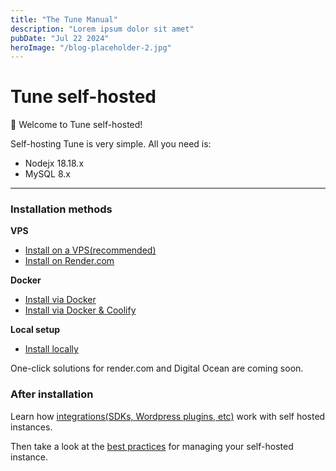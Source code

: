 ```yaml
---
title: "The Tune Manual"
description: "Lorem ipsum dolor sit amet"
pubDate: "Jul 22 2024"
heroImage: "/blog-placeholder-2.jpg"
---
```



# Tune self-hosted

👋 Welcome to Tune self-hosted!

Self-hosting Tune is very simple. All you need is:

- Nodejx 18.18.x
- MySQL 8.x

---

### Installation methods

**VPS**

- [Install on a VPS(recommended)](/selfhosted/install-on-vps)
- [Install on Render.com](/selfhosted/install-on-render)

**Docker**

- [Install via Docker](/selfhosted/install-via-docker)
- [Install via Docker & Coolify](/selfhosted/install-via-docker-and-coolify)

**Local setup**

- [Install locally](/selfhosted/install-locally)

One-click solutions for render.com and Digital Ocean are coming soon.

### After installation

Learn how [integrations(SDKs, Wordpress plugins, etc)](/selfhosted/integrations) work with self hosted instances.

Then take a look at the [best practices](/selfhosted/install-via-docker-and-coolify) for managing your self-hosted instance.
